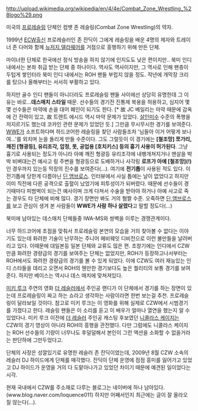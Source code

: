 http://upload.wikimedia.org/wikipedia/en/4/4e/Combat_Zone_Wrestling_%28logo%29.png

미국의 [[프로레슬링]] 단체인 컴뱃 존 레슬링(Combat Zone Wrestling)의 약자.

1999년 [[ECW]]출신 프로레슬러인 존 잔딕이 그에게 레슬링을 배운 4명의 제자와 트레이너 존 다머와 함께 [[뉴저지]],[[델라웨어]]를 거점으로 흥행하기 위해 만든 단체.

마이너한 단체로 한국에선 정식 방송을 하지 않기에 인지도도 낮은 편이지만.. 북미 인디내에서는 본좌 취급 받는 단체 중 하나이다. 역사도 역사이지만, 그 역사로 인해 팬층이 두텁게 쌓인터라 북미 인디 내에서는 ROH 팬들 부럽지 않을 정도. 작년에 개막장 크리를 탔으나 올해부터는 서서히 부활하고 있다.

하지만 골수 인디 팬들이 아니더라도 프로레슬링 팬들 사이에선 상당히 유명한데 그 이유는 바로...'''데스매치 스타일''' 때문. 선수들의 경기전 진통제 복용을 허용하고, 심지어 몇몇 선수들은 마약에 손을 대어 폐인이 되기도 한다. [* 故 JC 베일리는 마약 때문에 감옥에 간 전력이 있고, 故 트렌트 에시드 역시 마약 문제가 있었다. [[살인미수]] 수준의 폭행을 저지르기도 했는데 코카인 관련 문제가 있었던 듯.] 그만큼 무시무시한 경기를 보여준다. [[WWE]]가 소프트하다며 하드코어한 레슬링을 찾던 사람들조차 '님들아 이거 어떻게 보나여...'를 외치며 눈을 돌리게 만들 수준이다. 그도 그럴듯이 이 경기에는 '''[철조망] 쪼가리, 깨진 [형광등], 유리조각, 압정, 못, 공업용 [호치키스] 등의 흉기 사용이 허가된다'''. 그냥 흉기로 사용되는 정도가 아니라 아예 깨진 형광등 유리조각에 내팽개쳐지거나 맨살을 박박 비벼대는건 예사고 링 주변을 형광등으로 도배하거나 사각링 '''로프가 아예 [철조망](!)'''인 경우까지 있는등 막장의 진수를 보여준다(...). 여기에 '''전기톱'''이 사용된 적도 있다.  이 전기톱에 당한게 다름아닌 [[딘 앰브로스]].  인터뷰에서 사실 톱에는 날이 없었다고 하지만 이미 직전에 다른 공격으로 출혈이 났었기에 피투성이가 되버렸다.  때문에 선수들이 경기때마다 피범벅이 되는건 예사이며 크게 다쳐서 수술을 받아야 하거나 아예 사고로 죽는 경우도 타 단체에 비해 많다. 경기 장면만 봐도 거의 혐짤 수준.  오죽하면 [[딘 앰브로스]]를 보고 관심이 생겨 본 사람들이 '''WWE가 사람 하나 살렸다'''고 말할 정도다(...)

북미에 남아있는 데스매치 단체들중 IWA-MS와 쌍벽을 이루는 경쟁관계이다.

너무 하드코어에 초점을 맞춰서 프로레슬링 본연의 모습을 거의 찾아볼 수 없다는 이야기도 있는데 화려한 기술이 난무하는 주니어 헤비웨잇 디비전으로 이런 불만들을 날려버리고 있다. 이때문에 대일본등 일본 단체와 교류도 많은 편. 초창기에는 인디에서 CZW만큼 화려한 경량급의 경기를 보여주는 단체는 없었지만, ROH가 등장하고나서부터는 ROH에서도 화려한 경량급의 경기를 볼 수 있게 되었다. 이에 CZW도 여러 재능있는 인디 스타들을 데리고 오면서 ROH의 웬만한 경기보다도 높은 퀄리티의 보통 경기를 보여준다. 하지만 베이스는 역시나 데스 매치에 맞쳐져있다.

[[미키 루크]] 주연의 영화 [[더 레슬러]]에서 주인공 랜디가 이 단체에서 경기를 하는 장면이 있는데 프로레슬링이 짜고 하는 쇼라고 생각하는 사람이라면 한번 보는걸 추천. 프로레슬링이 달라보일 것이다. 참고로 미키 루크는 이 영화를 위해 실제로 CZW에서 시범경기를 가졌다고 한다. 레슬링 팬들은 이 소리를 듣고 이 배우가 얼마나 열연을 했는지 알 수 있었다나. 미키 루크 이전에 [[더 레슬러]] 주인공 캐스팅 후보였던 [[니콜라스 케이지]]는 CZW의 경기 영상이 아니라 ROH의 흥행을 관전했다. 다만 그럼에도 니콜라스 케이지는 ROH 선수들의 기량이 너무나도 후덜덜해서 본인이 그런 액션을 소화할 수 없을거라는 판단하에 그만두었다고.

단체의 사장은 성깔있기로 유명한 레슬러 존 잔딕이었는데, 2009년 8월 CZW 소속의 레슬러 DJ 하이드에게 단체를 매각했다. 잔딕이 단체 운영에 점점 흥미를 잃어가고 있었고 DJ 하이드가 운영을 거의 다 도맡아나가고 있었던 차이기 때문에 예견된 일이었다는 시각.

현재 국내에서 CZW를 주소재로 다루는 블로그는 네이버에 하나 남아있다. (www.blog.naver.com/loquence011) 하지만 어째서인지 최근에는 글이 잘 올라오질 않는다(...).
